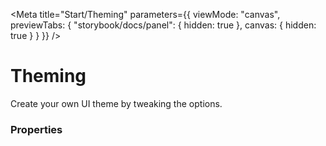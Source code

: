 
<Meta
    title="Start/Theming"
    parameters={{
        viewMode: "canvas",
        previewTabs: { "storybook/docs/panel": { hidden: true }, canvas: { hidden: true } }
    }}
/>

# Theming

Create your own UI theme by tweaking the options.

### Properties

<Canvas>
    <Story name="properties">
        <Theming />
    </Story>
</Canvas>

